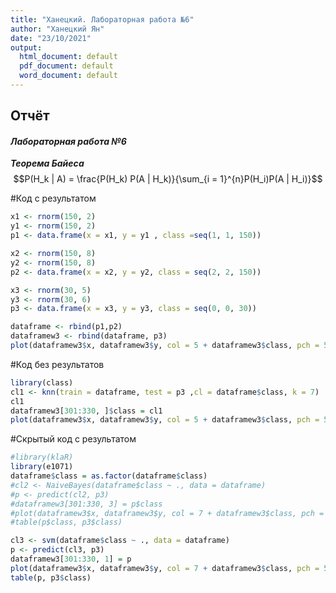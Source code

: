 ```yaml
---
title: "Ханецкий. Лабораторная работа №6"
author: "Ханецкий Ян"
date: "23/10/2021"
output:
  html_document: default
  pdf_document: default
  word_document: default
---
```


## **Отчёт**

#### *Лабораторная работа №6*

***Теорема Байеса***
$$P(H_k | A) = \frac{P(H_k) P(A | H_k)}{\sum_{i = 1}^{n}P(H_i)P(A | H_i)}$$

#Код с результатом
```r
x1 <- rnorm(150, 2)
y1 <- rnorm(150, 2)
p1 <- data.frame(x = x1, y = y1 , class =seq(1, 1, 150))

x2 <- rnorm(150, 8)
y2 <- rnorm(150, 8)
p2 <- data.frame(x = x2, y = y2, class = seq(2, 2, 150))

x3 <- rnorm(30, 5)
y3 <- rnorm(30, 6)
p3 <- data.frame(x = x3, y = y3, class = seq(0, 0, 30))

dataframe <- rbind(p1,p2)
dataframew3 <- rbind(dataframe, p3)
plot(dataframew3$x, dataframew3$y, col = 5 + dataframew3$class, pch = 5 + dataframew3$class)

```

#Код без результатов
```r
library(class)
cl1 <- knn(train = dataframe, test = p3 ,cl = dataframe$class, k = 7)
cl1
dataframew3[301:330, ]$class = cl1
plot(dataframew3$x, dataframew3$y, col = 5 + dataframew3$class, pch = 5 + dataframew3$class)

```

#Скрытый код с результатом
```r
#library(klaR)
library(e1071)
dataframe$class = as.factor(dataframe$class)
#cl2 <- NaiveBayes(dataframe$class ~ ., data = dataframe)
#p <- predict(cl2, p3)
#dataframew3[301:330, 3] = p$class
#plot(dataframew3$x, dataframew3$y, col = 7 + dataframew3$class, pch = 5 + dataframew3$class)
#table(p$class, p3$class)

cl3 <- svm(dataframe$class ~ ., data = dataframe)
p <- predict(cl3, p3)
dataframew3[301:330, 1] = p
plot(dataframew3$x, dataframew3$y, col = 7 + dataframew3$class, pch = 5 + dataframew3$class)
table(p, p3$class)
```